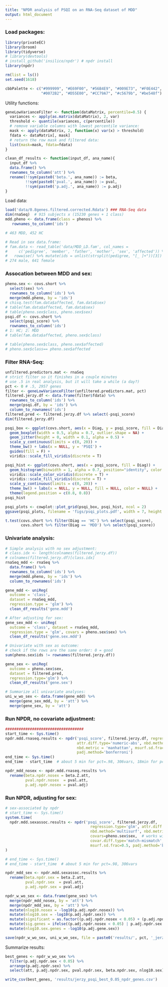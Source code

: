 ```yaml
---
title: "NPDR analysis of PSQI on an RNA-Seq dataset of MDD"
output: html_document
---
```


### Load packages:

```r
library(privateEC)
library(broom)
library(tidyverse)
# library(devtools)
# install_github('insilico/npdr') # npdr install
library(npdr)

rm(list = ls())
set.seed(1618)

cbbPalette <- c("#999999", "#E69F00", "#56B4E9", "#009E73", "#F0E442", 
                "#0072B2", "#D55E00", "#CC79A7", "#c5679b", "#be548f")
```


Utility functions:

```r
geneLowVarianceFilter <- function(dataMatrix, percentile=0.5) {
  variances <- apply(as.matrix(dataMatrix), 2, var)
  threshold <- quantile(variances, c(percentile))
  # remove variable columns with lowest percentile variance:
  mask <- apply(dataMatrix, 2, function(x) var(x) > threshold)
  fdata <- dataMatrix[, mask]
  # return the row mask and filtered data:
  list(mask=mask, fdata=fdata)
}

clean_df_results <- function(input_df, ana_name){
  input_df %>%
  data.frame() %>%
  rownames_to_column('att') %>%
  rename(!!sym(paste0('beta.', ana_name)) := beta,
         !!sym(paste0('pval.', ana_name)) := pval,
         !!sym(paste0('p.adj.', ana_name)) := p.adj)
}
```


Load data:

```r
load('data/0.8genes.filtered.corrected.Rdata') ### RNA-Seq data
dim(rnaSeq)  # 915 subjects x (15230 genes + 1 class)
mdd.pheno <- data.frame(class = phenos) %>% 
   rownames_to_column('ids')

# 463 MDD, 452 HC

# Read in sex data.frame:
# fam.data <- read_table('data/MDD_LD.fam', col_names = 
#     c('pedigree', 'member', 'father', 'mother', 'sex', 'affected')) %>% 
#   rowwise() %>% mutate(ids = unlist(strsplit(pedigree, "[_ ]+"))[3])
# 274 male, 641 female
```



### Assocation between MDD and sex:

```r
pheno.sex <- covs.short %>%
  select(sex) %>%
  rownames_to_column('ids') %>%
  merge(mdd.pheno, by = 'ids')
# chisq.test(fam.data$affected, fam.data$sex)
# table(fam.data$affected, fam.data$sex)
# table(pheno.sex$class, pheno.sex$sex)
psqi.df <- covs.short %>% 
  select(psqi_score) %>%
  rownames_to_column('ids') 
# 1: HC; 2: MDD
# table(fam.data$affected, pheno.sex$class)

# table(pheno.sex$class, pheno.sex$affected)
# pheno.sex$class== pheno.sex$affected
```


### Filter RNA-Seq:

```r
unfiltered.predictors.mat <- rnaSeq
# strict filter so it finishes in a couple minutes
# use .5 in real analysis, but it will take a while (a day?)
pct <- 0 # .5, 2957 genes 
filter <- geneLowVarianceFilter(unfiltered.predictors.mat, pct)
filtered.jerzy.df <- data.frame(filter$fdata) %>%
  rownames_to_column('ids') %>%
  merge(psqi.df, by = 'ids') %>%
  column_to_rownames('ids')
filtered.pred <- filtered.jerzy.df %>% select(-psqi_score)
dim(filtered.jerzy.df)
```


```r
psqi_box <- ggplot(covs.short, aes(x = Diag, y = psqi_score, fill = Diag)) + 
  geom_boxplot(width = 0.5, alpha = 0.7, outlier.shape = NA) + 
  geom_jitter(height = 0, width = 0.1, alpha = 0.5) +
  scale_y_continuous(limits = c(0, 20)) +
  theme_bw() + labs(x = NULL, y = 'PSQI') +
  guides(fill = F) +
  viridis::scale_fill_viridis(discrete = T) 

psqi_hist <- ggplot(covs.short, aes(x = psqi_score, fill = Diag)) + 
  geom_histogram(binwidth = 1, alpha = 0.7, position="identity", color = 'grey20') +
  viridis::scale_color_viridis(discrete = T) +
  viridis::scale_fill_viridis(discrete = T) +
  scale_y_continuous(limits = c(0, 20)) +
  theme_bw() + labs(x = NULL, y = NULL, fill = NULL, color = NULL) +
  theme(legend.position = c(0.8, 0.8))
psqi_hist

psqi_plots <- cowplot::plot_grid(psqi_box, psqi_hist, ncol = 2)
ggsave(psqi_plots, filename = 'figs/psqi_plots.pdf', width = 7, height = 3)

t.test(covs.short %>% filter(Diag == 'HC') %>% select(psqi_score),
       covs.short %>% filter(Diag == 'MDD') %>% select(psqi_score))
```


### Univariate analysis:

```r
# Simple analysis with no sex adjustment:
# class.idx <- length(colnames(filtered.jerzy.df))
# colnames(filtered.jerzy.df)[class.idx]
rnaSeq_mdd <- rnaSeq %>%
  data.frame() %>%
  rownames_to_column('ids') %>%
  merge(mdd.pheno, by = 'ids') %>%
  column_to_rownames('ids')

gene_mdd <- uniReg(
  outcome = 'class', 
  dataset = rnaSeq_mdd, 
  regression.type = 'glm') %>%
  clean_df_results('gene.mdd')

# After adjusting for sex:
gene_sex_mdd <- uniReg(
  outcome = 'class', dataset = rnaSeq_mdd, 
  regression.type = 'glm', covars = pheno.sex$sex) %>%
  clean_df_results('gene.sex.mdd')

# Univariate with sex as outcome:
# check if the rows are the same order: 0 = good
sum(pheno.sex$ids != rownames(filtered.jerzy.df))

gene_sex <- uniReg(
  outcome = pheno.sex$sex,
  dataset = filtered.pred,
  regression.type='glm') %>%
  clean_df_results('gene.sex')

# Summarize all univariate analyses:
uni_w_wo_sex <- data.frame(gene_mdd) %>%
  merge(gene_sex_mdd, by = 'att') %>%
  merge(gene_sex, by = 'att')

```


### Run NPDR, no covariate adjustment:

```r
################################### 
start_time <- Sys.time()
npdr.mdd.rnaseq.results <- npdr('psqi_score', filtered.jerzy.df, regression.type='glm',
                                attr.diff.type='numeric-abs', nbd.method='multisurf', 
                                nbd.metric = 'manhattan', msurf.sd.frac=0.5,
                                padj.method='bonferroni')
end_time <- Sys.time()
end_time - start_time  # about 5 min for pct=.98, 306vars, 18min for pct=.9 and 1524 vars

npdr_mdd_nosex <- npdr.mdd.rnaseq.results %>%
  rename(beta.npdr.nosex = beta.Z.att,
         pval.npdr.nosex  = pval.att,
         p.adj.npdr.nosex = pval.adj)
```

### Run NPDR, adjusting for sex:

```r
# sex-associated by npdr
# start_time <- Sys.time()
system.time(
  npdr.mdd.sexassoc.results <- npdr('psqi_score', filtered.jerzy.df, 
                                      regression.type='glm', attr.diff.type='numeric-abs',
                                      nbd.method='multisurf', nbd.metric = 'manhattan',
                                      covars=pheno.sex$sex,  # works with sex.covar.mat as well
                                      covar.diff.type='match-mismatch', # for categorical covar like sex
                                      msurf.sd.frac=0.5, padj.method='bonferroni')
)

# end_time <- Sys.time()
# end_time - start_time  # about 5 min for pct=.98, 306vars

npdr_mdd_sex <- npdr.mdd.sexassoc.results %>%
  rename(beta.npdr.sex = beta.Z.att,
         pval.npdr.sex  = pval.att,
         p.adj.npdr.sex = pval.adj)
```


```r
npdr_w_wo_sex <- data.frame(gene_sex) %>%
  merge(npdr_mdd_nosex, by = 'att') %>%
  merge(npdr_mdd_sex, by = 'att') %>%
  mutate(nlog10.nosex = -log10(p.adj.npdr.nosex)) %>%
  mutate(nlog10.sex = -log10(p.adj.npdr.sex)) %>%
  mutate(significant = as.factor((p.adj.npdr.nosex < 0.05) + (p.adj.npdr.sex < 0.05))) %>%
  mutate(sig.genes = ifelse((p.adj.npdr.nosex < 0.05) | p.adj.npdr.sex < 0.05, att, NA)) %>%
  mutate(nlog10.sex.genes = -log10(p.adj.gene.sex))

save(npdr_w_wo_sex, uni_w_wo_sex, file = paste0('results/', pct, '_jerzy_psqi_mdd_results.Rdata'))
```


Summarize results:

```r
best_genes <- npdr_w_wo_sex %>%
  filter(p.adj.npdr.sex < 0.05) %>%
  arrange(p.adj.npdr.sex) %>%
  select(att, p.adj.npdr.sex, pval.npdr.sex, beta.npdr.sex, nlog10.sex)

write_csv(best_genes, 'results/jerzy_psqi_best_0.05_npdr_genes.csv')
```



